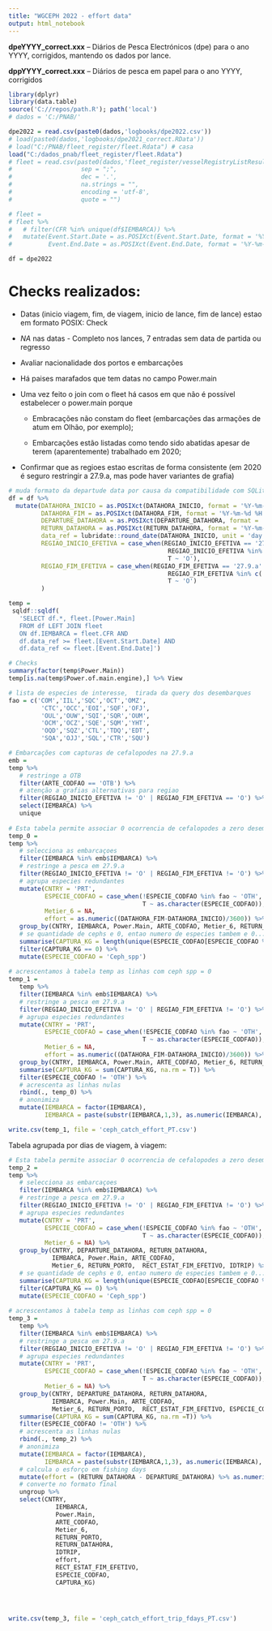 ```yaml
---
title: "WGCEPH 2022 - effort data"
output: html_notebook
---
```


**dpeYYYY_correct.xxx** – Diários de Pesca Electrónicos (dpe) para o ano YYYY, corrigidos, mantendo os dados por lance.

**dppYYYY_correct.xxx** – Diários de pesca em papel para o ano YYYY, corrigidos

```r
library(dplyr)
library(data.table)
source('C://repos/path.R'); path('local')
# dados = 'C:/PNAB/'
```

```r
dpe2022 = read.csv(paste0(dados,'logbooks/dpe2022.csv'))
# load(paste0(dados,'logbooks/dpe2021_correct.RData'))
# load("C:/PNAB/fleet_register/fleet.Rdata") # casa
load("C:/dados_pnab/fleet_register/fleet.Rdata")
# fleet = read.csv(paste0(dados,'fleet_register/vesselRegistryListResults.csv'),
#                   sep = ";",
#                   dec = '.',
#                   na.strings = "",
#                   encoding = 'utf-8',
#                   quote = "")

# fleet =
# fleet %>%
#   # filter(CFR %in% unique(df$IEMBARCA)) %>%
#   mutate(Event.Start.Date = as.POSIXct(Event.Start.Date, format = '%Y-%m-%d'),
#          Event.End.Date = as.POSIXct(Event.End.Date, format = '%Y-%m-%d'))

df = dpe2022
```

# Checks realizados:

* Datas (inicio viagem, fim, de viagem, inicio de lance, fim de lance) estao em formato POSIX: Check

* *NA* nas datas - Completo nos lances, 7 entradas sem data de partida ou regresso

* Avaliar nacionalidade dos portos e embarcações

* Há paises marafados que tem datas no campo Power.main

* Uma vez feito o join com o fleet há casos em que não é possível estabelecer o power.main porque

   * Embracações não constam do fleet (embarcações das armações de atum em Olhão, por exemplo);
   
   * Embarcações estão listadas como tendo sido abatidas apesar de terem (aparentemente) trabalhado em 2020;

* Confirmar que as regioes estao escritas de forma consistente (em 2020 é seguro restringir a 27.9.a, mas pode haver variantes de grafia)   

```r
# muda formato da departude data por causa da compatibilidade com SQLite
df = df %>%
  mutate(DATAHORA_INICIO = as.POSIXct(DATAHORA_INICIO, format = '%Y-%m-%d %H:%M:%S'),
         DATAHORA_FIM = as.POSIXct(DATAHORA_FIM, format = '%Y-%m-%d %H:%M:%S'),
         DEPARTURE_DATAHORA = as.POSIXct(DEPARTURE_DATAHORA, format = '%Y-%m-%d %H:%M:%S'),
         RETURN_DATAHORA = as.POSIXct(RETURN_DATAHORA, format = '%Y-%m-%d %H:%M:%S'),
         data_ref = lubridate::round_date(DATAHORA_INICIO, unit = 'day'),
         REGIAO_INICIO_EFETIVA = case_when(REGIAO_INICIO_EFETIVA == '27.9.a' ~ '27.9.a',
                                            REGIAO_INICIO_EFETIVA %in% c('27.10.a.1', '27.10.a.2', '27.10.b') ~ '27.10',
                                            T ~ 'O'),
         REGIAO_FIM_EFETIVA = case_when(REGIAO_FIM_EFETIVA == '27.9.a' ~ '27.9.a',
                                            REGIAO_FIM_EFETIVA %in% c('27.10.a.1', '27.10.a.2', '27.10.b') ~ '27.10',
                                            T ~ 'O')
         )

temp =  
 sqldf::sqldf(
   'SELECT df.*, fleet.[Power.Main]
   FROM df LEFT JOIN fleet
   ON df.IEMBARCA = fleet.CFR AND
   df.data_ref >= fleet.[Event.Start.Date] AND 
   df.data_ref <= fleet.[Event.End.Date]')

# Checks
summary(factor(temp$Power.Main))
temp[is.na(temp$Power.of.main.engine),] %>% View

# lista de especies de interesse,  tirada da query dos desembarques
fao = c('COM','IIL','SQC','OCT','OMZ',
         'CTC','OCC','EOI','SQF','OFJ',
         'OUL','OUW','SQI','SQR','OUM',
         'OCM','OCZ','SQE','SQM','YHT',
         'OQD','SQZ','CTL','TDQ','EDT',
         'SQA','OJJ','SQL','CTR','SQU')

# Embarcações com capturas de cefalopodes na 27.9.a
emb =
temp %>%
   # restringe a OTB
   filter(ARTE_CODFAO == 'OTB') %>%
   # atenção a grafias alternativas para regiao
   filter(REGIAO_INICIO_EFETIVA != 'O' | REGIAO_FIM_EFETIVA == 'O') %>%
   select(IEMBARCA) %>%
   unique
   
# Esta tabela permite associar 0 ocorrencia de cefalopodes a zero desembarques
temp_0 =
temp %>%
   # selecciona as embarcaçoes
   filter(IEMBARCA %in% emb$IEMBARCA) %>%
   # restringe a pesca em 27.9.a
   filter(REGIAO_INICIO_EFETIVA != 'O' | REGIAO_FIM_EFETIVA != 'O') %>%
   # agrupa especies redundantes
   mutate(CNTRY = 'PRT',
          ESPECIE_CODFAO = case_when(!ESPECIE_CODFAO %in% fao ~ 'OTH',
                                     T ~ as.character(ESPECIE_CODFAO)),
          Metier_6 = NA,
          effort = as.numeric((DATAHORA_FIM-DATAHORA_INICIO)/3600)) %>%
   group_by(CNTRY, IEMBARCA, Power.Main, ARTE_CODFAO, Metier_6, RETURN_PORTO, DATAHORA_FIM, LANCE_NUM, effort, RECT_ESTAT_FIM_EFETIVO) %>%
   # se quantidade de cephs e 0, entao numero de especies tambem e 0...
   summarise(CAPTURA_KG = length(unique(ESPECIE_CODFAO[ESPECIE_CODFAO %in% fao]))) %>%
   filter(CAPTURA_KG == 0) %>%
   mutate(ESPECIE_CODFAO = 'Ceph_spp')
      
# acrescentamos à tabela temp as linhas com ceph spp = 0      
temp_1 =
   temp %>%
   filter(IEMBARCA %in% emb$IEMBARCA) %>%
   # restringe a pesca em 27.9.a
   filter(REGIAO_INICIO_EFETIVA != 'O' | REGIAO_FIM_EFETIVA != 'O') %>%
   # agrupa especies redundantes
   mutate(CNTRY = 'PRT',
          ESPECIE_CODFAO = case_when(!ESPECIE_CODFAO %in% fao ~ 'OTH',
                                     T ~ as.character(ESPECIE_CODFAO)),
          Metier_6 = NA,
          effort = as.numeric((DATAHORA_FIM-DATAHORA_INICIO)/3600)) %>%
   group_by(CNTRY, IEMBARCA, Power.Main, ARTE_CODFAO, Metier_6, RETURN_PORTO, DATAHORA_FIM, LANCE_NUM, effort, RECT_ESTAT_FIM_EFETIVO, ESPECIE_CODFAO) %>%
   summarise(CAPTURA_KG = sum(CAPTURA_KG, na.rm = T)) %>%
   filter(ESPECIE_CODFAO != 'OTH') %>%
   # acrescenta as linhas nulas
   rbind(., temp_0) %>%
   # anonimiza
   mutate(IEMBARCA = factor(IEMBARCA),
          IEMBARCA = paste(substr(IEMBARCA,1,3), as.numeric(IEMBARCA), sep = ""))

write.csv(temp_1, file = 'ceph_catch_effort_PT.csv')

```

Tabela agrupada por dias de viagem, à viagem:

```r
# Esta tabela permite associar 0 ocorrencia de cefalopodes a zero desembarques
temp_2 =
temp %>%
   # selecciona as embarcaçoes
   filter(IEMBARCA %in% emb$IEMBARCA) %>%
   # restringe a pesca em 27.9.a
   filter(REGIAO_INICIO_EFETIVA != 'O' | REGIAO_FIM_EFETIVA != 'O') %>%
   # agrupa especies redundantes
   mutate(CNTRY = 'PRT',
          ESPECIE_CODFAO = case_when(!ESPECIE_CODFAO %in% fao ~ 'OTH',
                                     T ~ as.character(ESPECIE_CODFAO)),
          Metier_6 = NA) %>%
   group_by(CNTRY, DEPARTURE_DATAHORA, RETURN_DATAHORA, 
            IEMBARCA, Power.Main, ARTE_CODFAO, 
            Metier_6, RETURN_PORTO,  RECT_ESTAT_FIM_EFETIVO, IDTRIP) %>%
   # se quantidade de cephs e 0, entao numero de especies tambem e 0...
   summarise(CAPTURA_KG = length(unique(ESPECIE_CODFAO[ESPECIE_CODFAO %in% fao]))) %>%
   filter(CAPTURA_KG == 0) %>%
   mutate(ESPECIE_CODFAO = 'Ceph_spp')
      
# acrescentamos à tabela temp as linhas com ceph spp = 0      
temp_3 =
   temp %>%
   filter(IEMBARCA %in% emb$IEMBARCA) %>%
   # restringe a pesca em 27.9.a
   filter(REGIAO_INICIO_EFETIVA != 'O' | REGIAO_FIM_EFETIVA != 'O') %>%
   # agrupa especies redundantes
   mutate(CNTRY = 'PRT',
          ESPECIE_CODFAO = case_when(!ESPECIE_CODFAO %in% fao ~ 'OTH',
                                     T ~ as.character(ESPECIE_CODFAO)),
          Metier_6 = NA) %>%
   group_by(CNTRY, DEPARTURE_DATAHORA, RETURN_DATAHORA, 
            IEMBARCA, Power.Main, ARTE_CODFAO, 
            Metier_6, RETURN_PORTO,  RECT_ESTAT_FIM_EFETIVO, ESPECIE_CODFAO,IDTRIP) %>%
   summarise(CAPTURA_KG = sum(CAPTURA_KG, na.rm =T)) %>%
   filter(ESPECIE_CODFAO != 'OTH') %>%
   # acrescenta as linhas nulas
   rbind(., temp_2) %>%
   # anonimiza
   mutate(IEMBARCA = factor(IEMBARCA),
          IEMBARCA = paste(substr(IEMBARCA,1,3), as.numeric(IEMBARCA), sep = "")) %>%
   # calcula o esforço em fishing days
   mutate(effort = (RETURN_DATAHORA - DEPARTURE_DATAHORA) %>% as.numeric()) %>% 
   # converte no formato final 
   ungroup %>%
   select(CNTRY,
             IEMBARCA,
             Power.Main,
             ARTE_CODFAO,
             Metier_6,
             RETURN_PORTO,
             RETURN_DATAHORA,
             IDTRIP,
             effort,
             RECT_ESTAT_FIM_EFETIVO,
             ESPECIE_CODFAO,
             CAPTURA_KG)




write.csv(temp_3, file = 'ceph_catch_effort_trip_fdays_PT.csv') 
```


